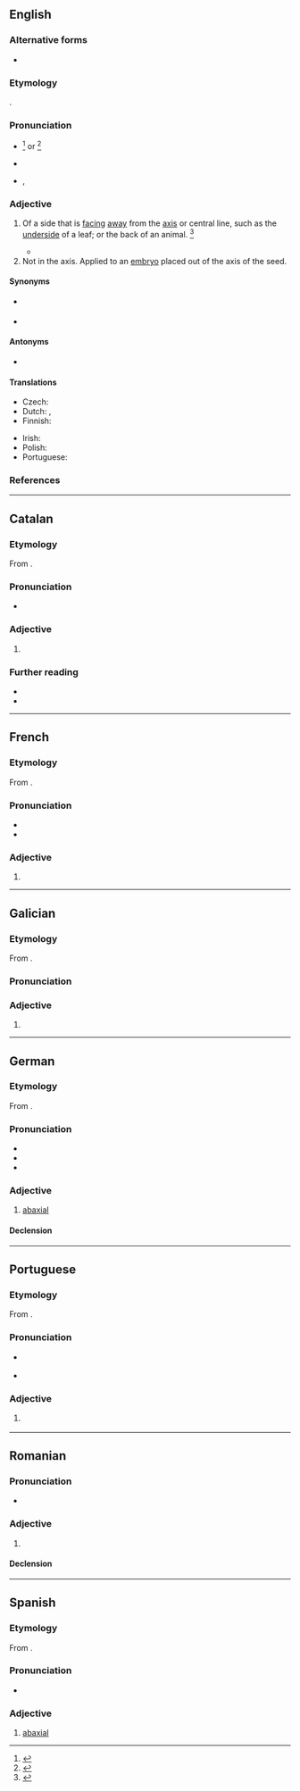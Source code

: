 ==English==

===Alternative forms===
* {{l|en|abaxile}}

===Etymology===
{{affix|en|ab-|t1=away from|axial|t2=axis}}.

===Pronunciation===
* {{a|GenAm}} {{IPA|en|/ˌæˈbæk.si.əl/}}<ref>{{R:MW3 1976|page=2}}</ref> or {{IPA|en|/æbˈæk.si.əl/}}<ref>{{R:American Heritage Dictionary|edition=1971|page=2}}</ref>
* {{audio|en|LL-Q1860 (eng)-Vealhurl-abaxial.wav|Audio (RP)}}
* {{hyphenation|en|ab|ax|i|al|caption=Hyphenation US}}, {{hyphenation|en|ab|ax|ial|caption=UK}}

===Adjective===
{{en-adj|-}}

# {{lb|en|botany|zoology}} Of a side that is [[face|facing]] [[away]] from the [[axis]] or central line, such as the [[underside]] of a leaf; or the back of an animal. {{defdate|Mid 19<sup>th</sup> century.}}<ref>{{R:SOED5|page=2}}</ref>
#* {{RQ:Schuster Hepaticae|volume=V|page=7|text=The lobule margins, furthermore, are arched away from the lobe, with the consequence that (when fully inflated) the '''abaxial''' leaf surface forms the interior lining of the lobule.}}
# Not in the axis. Applied to an [[embryo]] placed out of the axis of the seed.

====Synonyms====
* {{sense|on the back of an animal}} {{l|en|dorsal}}
* {{l|en|eccentric}}

====Antonyms====
* {{l|en|adaxial}}

====Translations====
{{trans-top|botany, zoology: of a side away from central line}}
* Czech: {{t|cs|nesouosý}}
* Dutch: {{t+|nl|abaxiaal}}, {{t+|nl|dorsaal}}
* Finnish: {{t+|fi|abaksiaalinen}}
{{trans-mid}}
* Irish: {{t|ga|allaiseach}}
* Polish: {{t|pl|odosiowy}}
* Portuguese: {{t+|pt|abaxial}}
{{trans-bottom}}

===References===
<references/>

----

==Catalan==

===Etymology===
From {{affix|ca|ab-|axial}}.

===Pronunciation===
* {{ca-IPA|abacsial}}

===Adjective===
{{ca-adj|mf}}

# {{l|en|abaxial}}

===Further reading===
* {{R:GDLC}}
* {{R:DNV}}

----

==French==

===Etymology===
From {{affix|fr|ab-|axial}}.

===Pronunciation===
* {{fr-IPA}}
* {{audio|fr|LL-Q150 (fra)-Pamputt-abaxial.wav|Audio}}

===Adjective===
{{fr-adj|mf}}

# {{l|en|abaxial}}

----

==Galician==

===Etymology===
From {{affix|gl|ab-|axial}}.

===Pronunciation===
{{rfp|gl}}

===Adjective===
{{gl-adj|pl=abaxiais}}

# {{l|en|abaxial}}

----

==German==

===Etymology===
From {{affix|de|ab-|axial}}.

===Pronunciation===
* {{IPA|de|/apʔaˈksi̯aːl/}}
* {{audio|de|De-abaxial.ogg|Audio}}
* {{audio|de|De-abaxial2.ogg|Audio (Berlin)}}

===Adjective===
{{de-adj|-}}

# [[#English|abaxial]]

====Declension====
{{de-decl-adj-notcomp|abaxial}}

----

==Portuguese==

===Etymology===
From {{affix|pt|ab-|axial}}.

===Pronunciation===
* {{a|BR}} {{IPA|pt|/abak(i)siˈaw/}}
* {{a|PT}} {{IPA|pt|/ɐβɐkˈsjal/}}

===Adjective===
{{pt-adj|abaxia|l}}

# {{lb|pt|botany|zoology}} {{l|en|abaxial}} {{gloss|away from the axis}}

----

==Romanian==

===Pronunciation===
* {{IPA|ro|/abakˈsjal/}}

===Adjective===
{{ro-adj}}

# {{l|en|abaxial}}

====Declension====
{{ro-decl-adj}}

----

==Spanish==

===Etymology===
From {{affix|es|ab-|axial}}.

===Pronunciation===
{{es-IPA}}
* {{hyph|es|a|ba|xial}}

===Adjective===
{{es-adj}}

# [[#English|abaxial]]